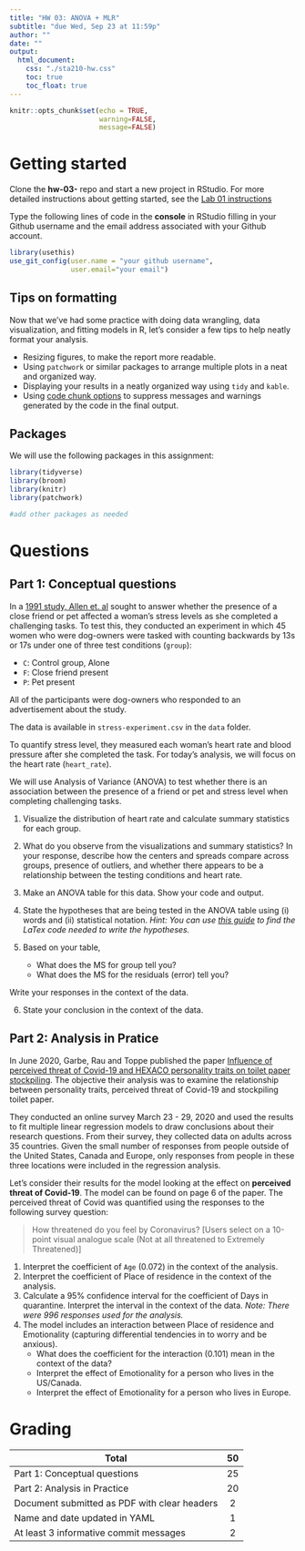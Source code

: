 ```yaml
---
title: "HW 03: ANOVA + MLR"
subtitle: "due Wed, Sep 23 at 11:59p"
author: ""
date: ""
output: 
  html_document:
    css: "./sta210-hw.css"
    toc: true
    toc_float: true
---
```


```r
knitr::opts_chunk$set(echo = TRUE,
                      warning=FALSE,
                      message=FALSE)
```

# Getting started

Clone the **hw-03-** repo and start a new project in RStudio. For more detailed instructions about getting started, see the [Lab 01 instructions](https://sta210-fa20.netlify.app/labs/lab-01-practice-r.html)

Type the following lines of code in the **console** in RStudio filling in your Github username and the email address associated with your Github account.

```r
library(usethis)
use_git_config(user.name = "your github username", 
               user.email="your email")
```

## Tips on formatting 

Now that we've had some practice with doing data wrangling, data visualization, and fitting models in R, let's consider a few tips to help neatly format your analysis. 

- Resizing figures, to make the report more readable. 
- Using `patchwork` or similar packages to arrange multiple plots in a neat and organized way. 
- Displaying your results in a neatly organized way using `tidy` and `kable`.
- Using [code chunk options](https://rmarkdown.rstudio.com/lesson-3.html) to suppress messages and warnings generated by the code in the final output.


## Packages 

We will use the following packages in this assignment: 

```r
library(tidyverse)
library(broom)
library(knitr)
library(patchwork)

#add other packages as needed
```

# Questions

## Part 1: Conceptual questions

In a [1991 study, Allen et. al](https://web-b-ebscohost-com.proxy.lib.duke.edu/ehost/detail/detail?vid=0&sid=5587f68b-38f1-4dde-8b58-ad2184de5f19%40pdc-v-sessmgr03&bdata=JnNpdGU9ZWhvc3QtbGl2ZSZzY29wZT1zaXRl#db=pdh&AN=1992-04617-001) sought to answer whether the presence of a close friend or pet affected a woman's stress levels as she completed a challenging tasks. To test this, they conducted an experiment in which 45 women who were dog-owners were tasked with counting backwards by 13s or 17s under one of three test conditions (`group`):

- `C`: Control group, Alone
- `F`: Close friend present
- `P`: Pet present 

All of the participants were dog-owners who responded to an advertisement about the study.

The data is available in `stress-experiment.csv` in the `data` folder.
    
To quantify stress level, they measured each woman's heart rate and blood pressure after she completed the task. For today's analysis, we will focus on the heart rate (`heart_rate`). 

We will use Analysis of Variance (ANOVA) to test whether there is an association between the presence of a friend or pet and stress level when completing challenging tasks. 

1. Visualize the distribution of heart rate and calculate summary statistics for each group.

2. What do you observe from the visualizations and summary statistics? In your response, describe how the centers and spreads compare across groups, presence of outliers, and whether there appears to be a relationship between the testing conditions and heart rate.

3. Make an ANOVA table for this data. Show your code and output.

4. State the hypotheses that are being tested in the ANOVA table using (i) words and (ii) statistical notation. *Hint: You can use [this guide](https://www.caam.rice.edu/~heinken/latex/symbols.pdf) to find the LaTex code needed to write the hypotheses.*

5. Based on your table, 

    - What does the MS for group tell you? 
    - What does the MS for the residuals (error) tell you? 
  
  Write your responses in the context of the data. 

6. State your conclusion in the context of the data. 

## Part 2: Analysis in Pratice

In June 2020, Garbe, Rau and Toppe published the paper [Influence of perceived threat of Covid-19 and HEXACO personality traits on toilet paper stockpiling](https://journals.plos.org/plosone/article?id=10.1371/journal.pone.0234232#abstract0). The objective their analysis was to examine the relationship between personality traits, perceived threat of Covid-19 and stockpiling toilet paper. 

They conducted an online survey March 23 - 29, 2020 and used the results to fit multiple linear regression models to draw conclusions about their research questions. From their survey, they collected data on adults across 35 countries. Given the small number of responses from people outside of the United States, Canada and Europe, only responses from people in these three locations were included in the regression analysis. 

Let's consider their results for the model looking at the effect on **perceived threat of Covid-19**. The model can be found on page 6 of the paper. The perceived threat of Covid was quantified using the responses to the following survey question: 

> How threatened do you feel by Coronavirus? [Users select on a 10-point visual analogue scale (Not at all threatened to Extremely Threatened)]

1. Interpret the coefficient of `Age` (0.072) in the context of the analysis. 
2. Interpret the coefficient of Place of residence in the context of the analysis. 
3. Calculate a 95% confidence interval for the coefficient of Days in quarantine. Interpret the interval in the context of the data. *Note: There were 996 responses used for the analysis.*
4. The model includes an interaction between Place of residence and Emotionality (capturing differential tendencies in to worry and be anxious). 
    - What does the coefficient for the interaction (0.101) mean in the context of the data? 
    - Interpret the effect of Emotionality for a person who lives in the US/Canada. 
    - Interpret the effect of Emotionality for a person who lives in Europe.


# Grading

| **Total** | **50** |
|-------------------------------------------------------------|:--:|
| Part 1: Conceptual questions | 25 |
| Part 2: Analysis in Practice | 20 |
| Document submitted as PDF with clear headers	| 2 | 
| Name and date updated in YAML 	| 1 |
| At least 3 informative commit messages 	| 2 |
